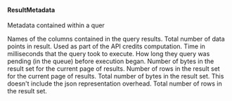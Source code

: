 #### ResultMetadata
Metadata contained within a quer 

<ParamField path="column_names" type="text">
Names of the columns contained in the query results.
</ParamField>
<ParamField path="datapoint_count" type="text">
Total number of data points in result.
Used as part of the API credits computation.
</ParamField>
<ParamField path="execution_time_millis" type="text">
Time in milliseconds that the query took to execute.
</ParamField>
<ParamField path="pending_time_millis" type="text">
How long they query was pending (in the queue) before execution began.
</ParamField>
<ParamField path="result_set_bytes" type="text">
Number of bytes in the result set for the current page of results.
</ParamField>
<ParamField path="row_count" type="text">
Number of rows in the result set for the current page of results.
</ParamField>
<ParamField path="total_result_set_bytes" type="text">
Total number of bytes in the result set. This doesn&#x27;t include the json representation overhead.
</ParamField>
<ParamField path="total_row_count" type="text">
Total number of rows in the result set.
</ParamField>
